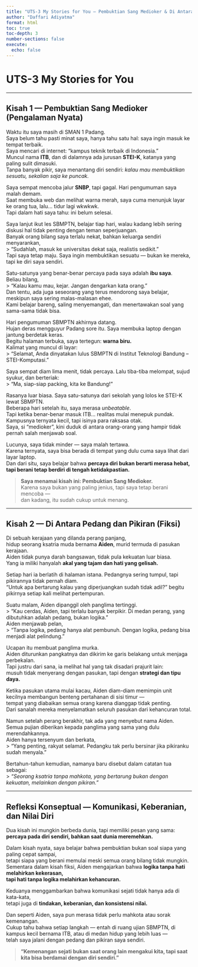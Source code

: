 ```yaml
---
title: "UTS-3 My Stories for You – Pembuktian Sang Medioker & Di Antara Pedang dan Pikiran"
author: "Daffari Adiyatma"
format: html
toc: true
toc-depth: 3
number-sections: false
execute:
  echo: false
---
```


# **UTS-3 My Stories for You**

---

## **Kisah 1 — Pembuktian Sang Medioker (Pengalaman Nyata)**

Waktu itu saya masih di SMAN 1 Padang.  
Saya belum tahu pasti minat saya, hanya tahu satu hal: saya ingin masuk ke tempat terbaik.  
Saya mencari di internet: “kampus teknik terbaik di Indonesia.”  
Muncul nama **ITB**, dan di dalamnya ada jurusan **STEI-K**, katanya yang paling sulit dimasuki.  
Tanpa banyak pikir, saya menantang diri sendiri: *kalau mau membuktikan sesuatu, sekalian saja ke puncak.*

Saya sempat mencoba jalur **SNBP**, tapi gagal. Hari pengumuman saya malah demam.  
Saat membuka web dan melihat warna merah, saya cuma menunjuk layar ke orang tua, lalu… tidur lagi wkwkwk.  
Tapi dalam hati saya tahu: ini belum selesai.

Saya lanjut ikut les SBMPTN, belajar tiap hari, walau kadang lebih sering diskusi hal tidak penting dengan teman seperjuangan.  
Banyak orang bilang saya terlalu nekat, bahkan keluarga sendiri menyarankan,  
> “Sudahlah, masuk ke universitas dekat saja, realistis sedikit.”  
Tapi saya tetap maju. Saya ingin membuktikan sesuatu — bukan ke mereka, tapi ke diri saya sendiri.

Satu-satunya yang benar-benar percaya pada saya adalah **ibu saya**.  
Beliau bilang,  
> “Kalau kamu mau, kejar. Jangan dengarkan kata orang.”  
Dan tentu, ada juga seseorang yang terus mendorong saya belajar, meskipun saya sering malas-malasan ehee.  
Kami belajar bareng, saling menyemangati, dan menertawakan soal yang sama-sama tidak bisa.

Hari pengumuman SBMPTN akhirnya datang.  
Hujan deras mengguyur Padang sore itu. Saya membuka laptop dengan jantung berdetak keras.  
Begitu halaman terbuka, saya tertegun: **warna biru.**  
Kalimat yang muncul di layar:  
> “Selamat, Anda dinyatakan lulus SBMPTN di Institut Teknologi Bandung – STEI-Komputasi.”  

Saya sempat diam lima menit, tidak percaya. Lalu tiba-tiba melompat, sujud syukur, dan berteriak:  
> “Ma, siap-siap packing, kita ke Bandung!”  

Rasanya luar biasa. Saya satu-satunya dari sekolah yang lolos ke STEI-K lewat SBMPTN.  
Beberapa hari setelah itu, saya merasa *unbeatable*.  
Tapi ketika benar-benar masuk ITB… realitas mulai menepuk pundak.  
Kampusnya ternyata kecil, tapi isinya para raksasa otak.  
Saya, si “medioker”, kini duduk di antara orang-orang yang hampir tidak pernah salah menjawab soal.  

Lucunya, saya tidak minder — saya malah tertawa.  
Karena ternyata, saya bisa berada di tempat yang dulu cuma saya lihat dari layar laptop.  
Dan dari situ, saya belajar bahwa **percaya diri bukan berarti merasa hebat, tapi berani tetap berdiri di tengah ketidakpastian.**

> **Saya menamai kisah ini: Pembuktian Sang Medioker.**  
> Karena saya bukan yang paling jenius, tapi saya tetap berani mencoba —  
> dan kadang, itu sudah cukup untuk menang.

---

## **Kisah 2 — Di Antara Pedang dan Pikiran (Fiksi)**

Di sebuah kerajaan yang dilanda perang panjang,  
hidup seorang ksatria muda bernama **Aiden**, murid termuda di pasukan kerajaan.  
Aiden tidak punya darah bangsawan, tidak pula kekuatan luar biasa.  
Yang ia miliki hanyalah **akal yang tajam dan hati yang gelisah.**

Setiap hari ia berlatih di halaman istana. Pedangnya sering tumpul, tapi pikirannya tidak pernah diam.  
“Untuk apa bertarung kalau yang diperjuangkan sudah tidak adil?” begitu pikirnya setiap kali melihat pertempuran.  

Suatu malam, Aiden dipanggil oleh panglima tertinggi.  
> “Kau cerdas, Aiden, tapi terlalu banyak berpikir. Di medan perang, yang dibutuhkan adalah pedang, bukan logika.”  
Aiden menjawab pelan,  
> “Tanpa logika, pedang hanya alat pembunuh. Dengan logika, pedang bisa menjadi alat pelindung.”  

Ucapan itu membuat panglima murka.  
Aiden diturunkan pangkatnya dan dikirim ke garis belakang untuk menjaga perbekalan.  
Tapi justru dari sana, ia melihat hal yang tak disadari prajurit lain:  
musuh tidak menyerang dengan pasukan, tapi dengan **strategi dan tipu daya.**

Ketika pasukan utama mulai kacau, Aiden diam-diam memimpin unit kecilnya membangun benteng pertahanan di sisi timur —  
tempat yang diabaikan semua orang karena dianggap tidak penting.  
Dari sanalah mereka menyelamatkan seluruh pasukan dari kehancuran total.

Namun setelah perang berakhir, tak ada yang menyebut nama Aiden.  
Semua pujian diberikan kepada panglima yang sama yang dulu merendahkannya.  
Aiden hanya tersenyum dan berkata,  
> “Yang penting, rakyat selamat. Pedangku tak perlu bersinar jika pikiranku sudah menyala.”

Bertahun-tahun kemudian, namanya baru disebut dalam catatan tua sebagai:  
> *“Seorang ksatria tanpa mahkota, yang bertarung bukan dengan kekuatan, melainkan dengan pikiran.”*

---

## **Refleksi Konseptual — Komunikasi, Keberanian, dan Nilai Diri**

Dua kisah ini mungkin berbeda dunia, tapi memiliki pesan yang sama:  
**percaya pada diri sendiri, bahkan saat dunia meremehkan.**

Dalam kisah nyata, saya belajar bahwa pembuktian bukan soal siapa yang paling cepat sampai,  
tetapi siapa yang berani memulai meski semua orang bilang tidak mungkin.  
Sementara dalam kisah fiksi, Aiden mengajarkan bahwa **logika tanpa hati melahirkan kekerasan,  
tapi hati tanpa logika melahirkan kehancuran.**  

Keduanya menggambarkan bahwa komunikasi sejati tidak hanya ada di kata-kata,  
tetapi juga di **tindakan, keberanian, dan konsistensi nilai.**

Dan seperti Aiden, saya pun merasa tidak perlu mahkota atau sorak kemenangan.  
Cukup tahu bahwa setiap langkah — entah di ruang ujian SBMPTN, di kampus kecil bernama ITB, atau di medan hidup yang lebih luas —  
telah saya jalani dengan pedang dan pikiran saya sendiri.

> **“Kemenangan sejati bukan saat orang lain mengakui kita, tapi saat kita bisa berdamai dengan diri sendiri.”**